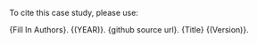 <!--
The reference block should be updated to reflect how this case study should be cited
-->

::: {.reference_block}

To cite this case study, please use:

{Fill In Authors}. {(YEAR)}. {github source url}. {Title} {(Version)}.

:::
